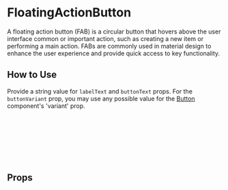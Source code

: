 
# FloatingActionButton

A floating action button (FAB) is a circular button that hovers above the user interface
common or important action, such as creating a new item or performing a main action.
FABs are commonly used in material design to enhance the user experience and provide
quick access to key functionality.

<Canvas of={Primary} />

## How to Use

Provide a string value for `labelText` and `buttonText` props.
For the `buttonVariant` prop, you may use any possible value for the [Button](/docs/components-button--docs) component's 'variant' prop.

```html
<div>
  <FloatingActionButton
    labelText="2 mailpieces selected"
    buttonText="Cancel Mail Pieces"
    buttonVariant="danger-secondary"
  />
</div>
```

## Props

<ArgTypes story={PRIMARY_STORY} />
